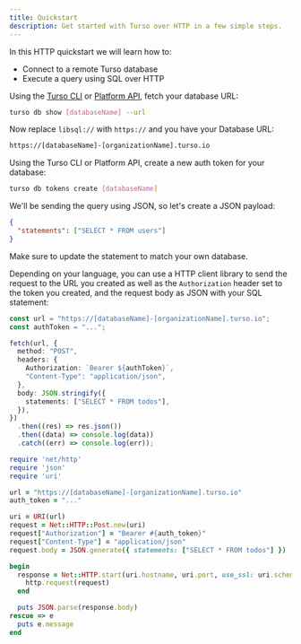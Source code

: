 ```yaml
---
title: Quickstart
description: Get started with Turso over HTTP in a few simple steps.
---
```


In this HTTP quickstart we will learn how to:

- Connect to a remote Turso database
- Execute a query using SQL over HTTP

<Steps>
  <Step title="Create HTTP Database URL">

Using the [Turso CLI](/cli) or [Platform API](/api-reference), fetch your database URL:

```bash
turso db show [databaseName] --url
```

Now replace `libsql://` with `https://` and you have your Database URL:

```bash
https://[databaseName]-[organizationName].turso.io
```

  </Step>

  <Step title="Create Database Auth Token">

Using the Turso CLI or Platform API, create a new auth token for your database:

```bash
turso db tokens create [databaseName]
```

  </Step>

  <Step title="Create JSON Request Payload">

We'll be sending the query using JSON, so let's create a JSON payload:

```json
{
  "statements": ["SELECT * FROM users"]
}
```

<Info>

Make sure to update the statement to match your own database.

</Info>

  </Step>

  <Step title="Execute HTTP Request">

Depending on your language, you can use a HTTP client library to send the request to the URL you created as well as the `Authorization` header set to the token you created, and the request body as JSON with your SQL statement:

<CodeGroup>

```ts JavaScript (Fetch)
const url = "https://[databaseName]-[organizationName].turso.io";
const authToken = "...";

fetch(url, {
  method: "POST",
  headers: {
    Authorization: `Bearer ${authToken}`,
    "Content-Type": "application/json",
  },
  body: JSON.stringify({
    statements: ["SELECT * FROM todos"],
  }),
})
  .then((res) => res.json())
  .then((data) => console.log(data))
  .catch((err) => console.log(err));
```

```ruby Ruby
require 'net/http'
require 'json'
require 'uri'

url = "https://[databaseName]-[organizationName].turso.io"
auth_token = "..."

uri = URI(url)
request = Net::HTTP::Post.new(uri)
request["Authorization"] = "Bearer #{auth_token}"
request["Content-Type"] = "application/json"
request.body = JSON.generate({ statements: ["SELECT * FROM todos"] })

begin
  response = Net::HTTP.start(uri.hostname, uri.port, use_ssl: uri.scheme == 'https') do |http|
    http.request(request)
  end

  puts JSON.parse(response.body)
rescue => e
  puts e.message
end
```

</CodeGroup>

  </Step>
</Steps>
